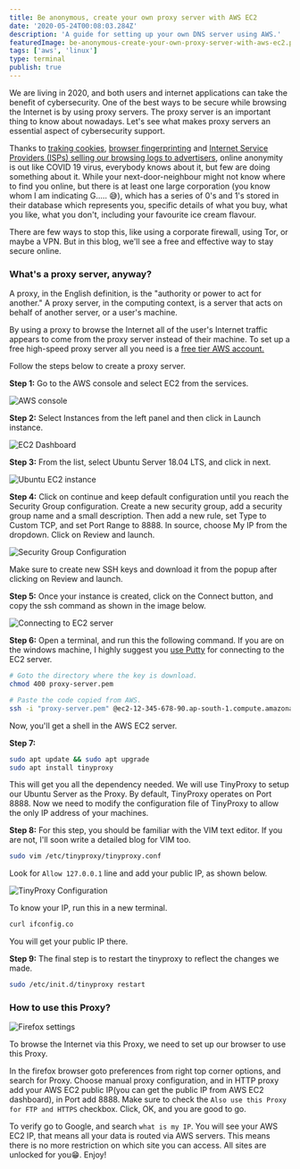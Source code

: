 ```yaml
---
title: Be anonymous, create your own proxy server with AWS EC2
date: '2020-05-24T00:08:03.284Z'
description: 'A guide for setting up your own DNS server using AWS.'
featuredImage: be-anonymous-create-your-own-proxy-server-with-aws-ec2.png
tags: ['aws', 'linux']
type: terminal
publish: true
---
```


We are living in 2020, and both users and internet applications can take the benefit of cybersecurity. One of the best ways to be secure while browsing the Internet is by using <Special>proxy servers.</Special>
The proxy server is an important thing to know about nowadays. Let's see what makes proxy servers an essential aspect of cybersecurity support.

Thanks to [traking cookies](https://support.mozilla.org/en-US/kb/enhanced-tracking-protection-firefox-desktop?redirectlocale=en-US&redirectslug=enable-and-disable-cookies-website-preferences), [browser fingerprinting](https://robertheaton.com/2017/10/17/we-see-you-democratizing-de-anonymization/) and [ Internet Service Providers (ISPs) selling our browsing logs to advertisers](https://www.privacypolicies.com/blog/isp-tracking-you/), online anonymity is out like COVID 19 virus, everybody knows about it, but few are doing something about it. While your next-door-neighbour might not know where to find you online, but there is at least one large corporation (you know whom I am indicating G..... 😅), which has a series of 0's and 1's stored in their database <Special>which represents you</Special>, specific details of what you buy, what you like, what you don't, including your favourite ice cream flavour.

There are few ways to stop this, like using a corporate firewall, using Tor, or maybe a VPN. But in this blog, we'll see a free and effective way to <Special>stay secure online.</Special>

### What's a proxy server, anyway?

A proxy, in the English definition, is the <Special>"authority or power to act for another."</Special> A proxy server, in the computing context, is a server that acts on behalf of another server, or a user's machine.

By using a proxy to browse the Internet all of the user's Internet traffic appears to come from the proxy server instead of their machine.
To set up a free high-speed proxy server all you need is a [free tier AWS account.](https://aws.amazon.com/free/)

Follow the steps below to create a proxy server.

**Step 1:** Go to the AWS console and select EC2 from the services.

![AWS console](ec2-image.png)

**Step 2:** Select Instances from the left panel and then click in Launch instance.

![EC2 Dashboard](create-ec2-instance.png)

**Step 3:** From the list, select Ubuntu Server 18.04 LTS, and click in next.

![Ubuntu EC2 instance](ubuntu-instance.png)

**Step 4:** Click on continue and keep default configuration until you reach the Security Group configuration.
Create a new security group, add a security group name and a small description. Then add a new rule, set Type to Custom TCP, and set Port Range to <Special>8888</Special>. In source, choose My IP from the dropdown. Click on Review and launch.

![Security Group Configuration](security-group-settings.png)

Make sure to <Special>create new SSH keys and download it</Special> from the
popup after clicking on Review and launch.

**Step 5:** Once your instance is created, click on the Connect button, and copy the ssh command as shown in the image below.

![Connecting to EC2 server](connect-ec2.png)

**Step 6:** Open a terminal, and run this the following command. If you are on the windows machine, I highly suggest you [use Putty](https://linuxacademy.com/guide/17385-use-putty-to-access-ec2-linux-instances-via-ssh-from-windows/) for connecting to the EC2 server.

```bash
# Goto the directory where the key is download.
chmod 400 proxy-server.pem

# Paste the code copied from AWS.
ssh -i "proxy-server.pem" @ec2-12-345-678-90.ap-south-1.compute.amazonaws.com
```

Now, you'll get a shell in the AWS EC2 server.

**Step 7:**

```bash
sudo apt update && sudo apt upgrade
sudo apt install tinyproxy
```

This will get you all the dependency needed. We will use <Special>TinyProxy</Special> to setup our Ubuntu Server as the Proxy. By default, TinyProxy operates on Port 8888. Now we need to modify the configuration file of TinyProxy to allow the only IP address of your machines.

**Step 8:**
For this step, you should be familiar with the VIM text editor. If you are not, I'll soon write a detailed blog for VIM too.

```bash
sudo vim /etc/tinyproxy/tinyproxy.conf
```

Look for `Allow 127.0.0.1` line and add your public IP, as shown below.

![TinyProxy Configuration](tinyproxy-conf.png)

To know your IP, run this in a new terminal.

```bash
curl ifconfig.co
```

You will get your public IP there.

**Step 9:** The final step is to restart the tinyproxy to reflect the changes we made.

```bash
sudo /etc/init.d/tinyproxy restart
```

### How to use this Proxy?

![Firefox settings](firefox-proxy-settings.png)

To browse the Internet via this Proxy, we <Special>need to set up our browser to use this Proxy.</Special>

In the firefox browser goto preferences from right top corner options, and search for Proxy. Choose manual proxy configuration, and in HTTP proxy add your AWS EC2 public IP(you can get the public IP from AWS EC2 dashboard), in Port add 8888. Make sure to check the `Also use this Proxy for FTP and HTTPS` checkbox. Click, OK, and you are good to go.

To verify go to Google, and search `what is my IP`. You will see your AWS EC2 IP, that means all your data is routed via AWS servers. <Special>This means there is no more restriction on which site you can access. All sites are unlocked for you😁. Enjoy!</Special>
